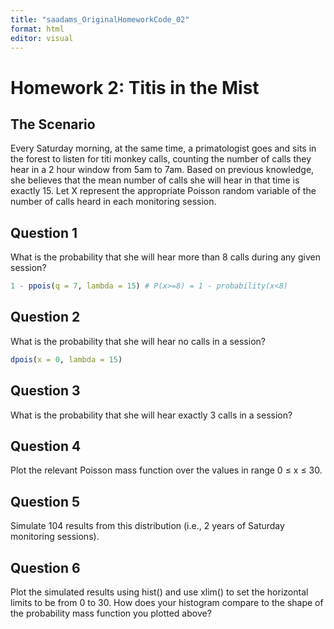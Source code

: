 ```yaml
---
title: "saadams_OriginalHomeworkCode_02"
format: html
editor: visual
---
```


# Homework 2: Titis in the Mist

## The Scenario
Every Saturday morning, at the same time, a primatologist goes and sits in the forest to listen for titi monkey calls, counting the number of calls they hear in a 2 hour window from 5am to 7am. Based on previous knowledge, she believes that the mean number of calls she will hear in that time is exactly 15. Let X represent the appropriate Poisson random variable of the number of calls heard in each monitoring session.

## Question 1
What is the probability that she will hear more than 8 calls during any given session?

```r
1 - ppois(q = 7, lambda = 15) # P(x>=8) = 1 - probability(x<8)
```

## Question 2
What is the probability that she will hear no calls in a session?
```r
dpois(x = 0, lambda = 15)
```

## Question 3
What is the probability that she will hear exactly 3 calls in a session?

## Question 4
Plot the relevant Poisson mass function over the values in range 0 ≤ x ≤ 30.

## Question 5
Simulate 104 results from this distribution (i.e., 2 years of Saturday monitoring sessions).

## Question 6
Plot the simulated results using hist() and use xlim() to set the horizontal limits to be from 0 to 30. How does your histogram compare to the shape of the probability mass function you plotted above?



